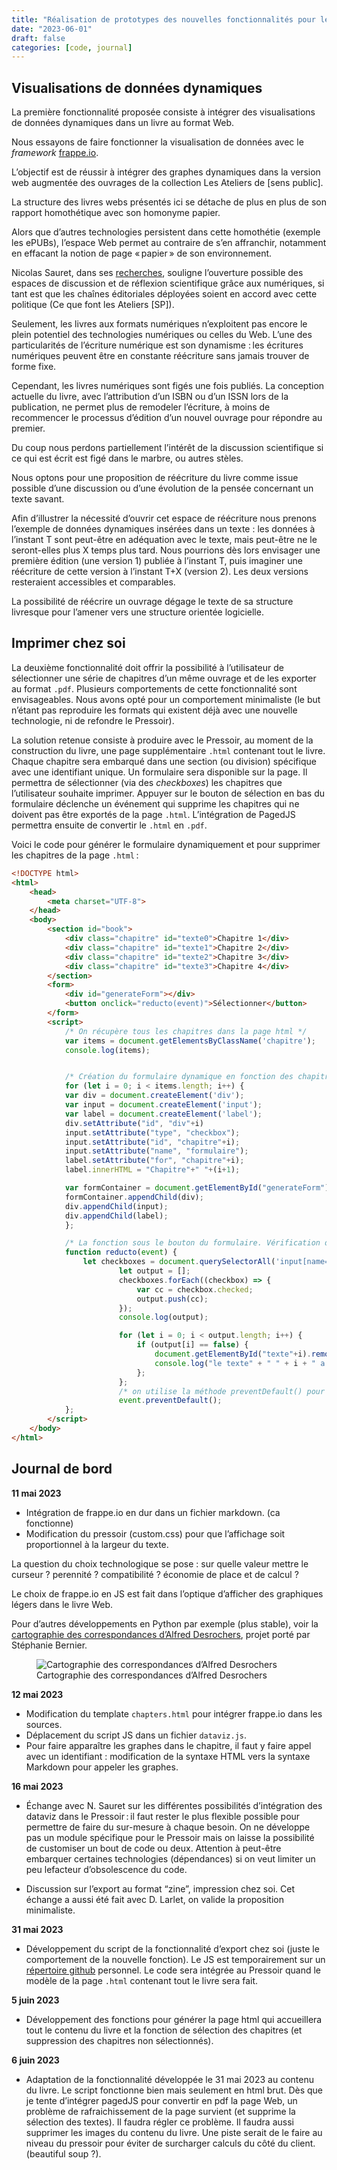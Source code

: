 ```yaml
---
title: "Réalisation de prototypes des nouvelles fonctionnalités pour le Pressoir"
date: "2023-06-01"
draft: false
categories: [code, journal]
---
```


## Visualisations de données dynamiques

La première fonctionnalité proposée consiste à intégrer des visualisations de données dynamiques dans un livre au format Web.

Nous essayons de faire fonctionner la visualisation de données avec le *framework* [frappe.io](https://frappe.io/charts/docs).

L'objectif est de réussir à intégrer des graphes dynamiques dans la version web augmentée des ouvrages de la collection Les Ateliers de [sens public].

La structure des livres webs présentés ici se détache de plus en plus de son rapport homothétique avec son homonyme papier.

Alors que d'autres technologies persistent dans cette homothétie (exemple les ePUBs), l'espace Web permet au contraire de s'en affranchir, notamment en effacant la notion de page « papier » de son environnement.

Nicolas Sauret, dans ses [recherches](https://nicolassauret.net/), souligne l'ouverture possible des espaces de discussion et de réflexion scientifique grâce aux numériques, si tant est que les chaînes éditoriales déployées soient en accord avec cette politique (Ce que font les Ateliers [SP]).

Seulement, les livres aux formats numériques n'exploitent pas encore le plein potentiel des technologies numériques ou celles du Web. 
L'une des particularités de l'écriture numérique est son dynamisme : les écritures numériques peuvent être en constante réécriture sans jamais trouver de forme fixe.

Cependant, les livres numériques sont figés une fois publiés. La conception actuelle du livre, avec l'attribution d'un ISBN ou d'un ISSN lors de la publication, ne permet plus de remodeler l'écriture, à moins de recommencer le processus d'édition d'un nouvel ouvrage pour répondre au premier.

Du coup nous perdons partiellement l'intérêt de la discussion scientifique si ce qui est écrit est figé dans le marbre, ou autres stèles.

Nous optons pour une proposition de réécriture du livre comme issue possible d'une discussion ou d'une évolution de la pensée concernant un texte savant.

Afin d'illustrer la nécessité d'ouvrir cet espace de réécriture nous prenons l'exemple de données dynamiques insérées dans un texte : les données à l'instant T sont peut-être en adéquation avec le texte, mais peut-être ne le seront-elles plus X temps plus tard.
Nous pourrions dès lors envisager une première édition (une version 1) publiée à l'instant T, puis imaginer une réécriture de cette version à l'instant T+X (version 2). 
Les deux versions resteraient accessibles et comparables.

La possibilité de réécrire un ouvrage dégage le texte de sa structure livresque pour l'amener vers une structure orientée logicielle.

## Imprimer chez soi

La deuxième fonctionnalité doit offrir la possibilité à l'utilisateur de sélectionner une série de chapitres d'un même ouvrage et de les exporter au format `.pdf`.
Plusieurs comportements de cette fonctionnalité sont envisageables.
Nous avons opté pour un comportement minimaliste (le but n'étant pas reproduire les formats qui existent déjà avec une nouvelle technologie, ni de refondre le Pressoir).

La solution retenue consiste à produire avec le Pressoir, au moment de la construction du livre, une page supplémentaire `.html` contenant tout le livre.
Chaque chapitre sera embarqué dans une section (ou division) spécifique avec une identifiant unique. 
Un formulaire sera disponible sur la page.
Il permettra de sélectionner (via des *checkboxes*) les chapitres que l'utilisateur souhaite imprimer.
Appuyer sur le bouton de sélection en bas du formulaire déclenche un événement qui supprime les chapitres qui ne doivent pas être exportés de la page `.html`.
L'intégration de PagedJS permettra ensuite de convertir le `.html` en `.pdf`.

Voici le code pour générer le formulaire dynamiquement et pour supprimer les chapitres de la page `.html` :

```html
<!DOCTYPE html>
<html>
    <head>
        <meta charset="UTF-8">
    </head>
    <body>
        <section id="book">
            <div class="chapitre" id="texte0">Chapitre 1</div>
            <div class="chapitre" id="texte1">Chapitre 2</div>
            <div class="chapitre" id="texte2">Chapitre 3</div>
            <div class="chapitre" id="texte3">Chapitre 4</div>
        </section>
        <form>
            <div id="generateForm"></div>
            <button onclick="reducto(event)">Sélectionner</button> 
        </form>
        <script>
            /* On récupère tous les chapitres dans la page html */
            var items = document.getElementsByClassName('chapitre');
            console.log(items);


            /* Création du formulaire dynamique en fonction des chapitres */
            for (let i = 0; i < items.length; i++) {
            var div = document.createElement('div');
            var input = document.createElement('input');
            var label = document.createElement('label');
            div.setAttribute("id", "div"+i)
            input.setAttribute("type", "checkbox");
            input.setAttribute("id", "chapitre"+i);
            input.setAttribute("name", "formulaire");
            label.setAttribute("for", "chapitre"+i);
            label.innerHTML = "Chapitre"+" "+(i+1);

            var formContainer = document.getElementById("generateForm");
            formContainer.appendChild(div);
            div.appendChild(input);
            div.appendChild(label);
            };

            /* La fonction sous le bouton du formulaire. Vérification de l'état des checkboxes et suppression des chapitres qui ne sont pas cochés */
            function reducto(event) {
                let checkboxes = document.querySelectorAll('input[name="formulaire"]');
                        let output = [];
                        checkboxes.forEach((checkbox) => {
                            var cc = checkbox.checked;
                            output.push(cc);
                        });
                        console.log(output);

                        for (let i = 0; i < output.length; i++) {
                            if (output[i] == false) {
                                document.getElementById("texte"+i).remove();
                                console.log("le texte" + " " + i + " a bien été effacé.")
                            };
                        };
                        /* on utilise la méthode preventDefault() pour éviter que le navigateur rafraichisse la page */
                        event.preventDefault();
            };
        </script>
    </body>
</html>

```

## Journal de bord

**11 mai 2023**

- Intégration de frappe.io en dur dans un fichier markdown. (ca fonctionne)
- Modification du pressoir (custom.css) pour que l'affichage soit proportionnel à la largeur du texte.

La question du choix technologique se pose : sur quelle valeur mettre le curseur ? perennité ? compatibilité ? économie de place et de calcul ?

Le choix de frappe.io en JS est fait dans l'optique d'afficher des graphiques légers dans le livre Web.

Pour d'autres développements en Python par exemple (plus stable), voir la [cartographie des correspondances d'Alfred Desrochers](http://adr.ecrituresnumeriques.ca), projet porté par Stéphanie Bernier.

![Cartographie des correspondances d'Alfred Desrochers](http://adr.ecrituresnumeriques.ca)


**12 mai 2023**

- Modification du template `chapters.html` pour intégrer frappe.io dans les sources.
- Déplacement du script JS dans un fichier `dataviz.js`.
- Pour faire apparaître les graphes dans le chapitre, il faut y faire appel avec un identifiant : modification de la syntaxe HTML vers la syntaxe Markdown pour appeler les graphes.

**16 mai 2023**

- Échange avec N. Sauret sur les différentes possibilités d'intégration des dataviz dans le Pressoir : il faut rester le plus flexible possible pour permettre de faire du sur-mesure à chaque besoin. On ne développe pas un module spécifique pour le Pressoir mais on laisse la possibilité de customiser un bout de code ou deux. Attention à peut-être embarquer certaines technologies (dépendances) si on veut limiter un peu lefacteur d'obsolescence du code.

- Discussion sur l'export au format "zine", impression chez soi. Cet échange a aussi été fait avec D. Larlet, on valide la proposition minimaliste.

**31 mai 2023**

- Développement du script de la fonctionnalité d'export chez soi (juste le comportement de la nouvelle fonction). Le JS est temporairement sur un [répertoire github](https://github.com/RochDLY/tmp_proto_pressoir) personnel. Le code sera intégrée au Pressoir quand le modèle de la page `.html` contenant tout le livre sera fait.

**5 juin 2023**

- Développement des fonctions pour générer la page html qui accueillera tout le contenu du livre et la fonction de sélection des chapitres (et suppression des chapitres non sélectionnés).

**6 juin 2023**

- Adaptation de la fonctionnalité développée le 31 mai 2023 au contenu du livre. Le script fonctionne bien mais seulement en html brut. Dès que je tente d'intégrer pagedJS pour convertir en pdf la page Web, un problème de rafraichissement de la page survient (et supprime la sélection des textes).
Il faudra régler ce problème.
Il faudra aussi supprimer les images du contenu du livre. Une piste serait de le faire au niveau du pressoir pour éviter de surcharger calculs du côté du client. (beautiful soup ?).